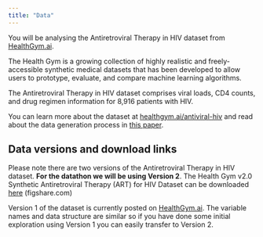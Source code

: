 ```yaml
---
title: "Data"
---
```


You will be analysing the Antiretroviral Therapy in HIV dataset from [HealthGym.ai](https://healthgym.ai/).

The Health Gym is a growing collection of highly realistic and freely-accessible synthetic medical datasets that has been developed to allow users to prototype, evaluate, and compare machine learning algorithms.

The Antiretroviral Therapy in HIV dataset comprises viral loads, CD4 counts, and drug regimen information for 8,916 patients with HIV. 

You can learn more about the dataset at [healthgym.ai/antiviral-hiv](https://healthgym.ai/antiviral-hiv/) and read about the data generation process in [this paper](https://arxiv.org/abs/2208.08655).


## Data versions and download links

Please note there are two versions of the Antiretroviral Therapy in HIV dataset. **For the datathon we will be using Version 2**. The Health Gym v2.0 Synthetic Antiretroviral Therapy (ART) for HIV Dataset can be downloaded [here](https://figshare.com/articles/dataset/The_Health_Gym_v2_0_Synthetic_Antiretroviral_Therapy_ART_for_HIV_Dataset/22827878) (figshare.com)

Version 1 of the dataset is currently posted on [HealthGym.ai](https://healthgym.ai/). The variable names and data structure are similar so if you have done some initial exploration using Version 1 you can easily transfer to Version 2. 



